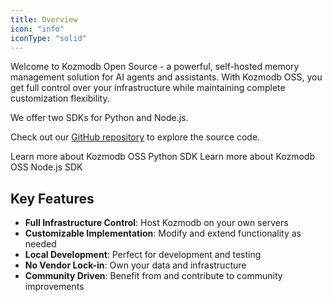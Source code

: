 ```yaml
---
title: Overview
icon: "info"
iconType: "solid"
---
```


<Snippet file="paper-release.mdx" />

Welcome to Kozmodb Open Source - a powerful, self-hosted memory management solution for AI agents and assistants. With Kozmodb OSS, you get full control over your infrastructure while maintaining complete customization flexibility.

We offer two SDKs for Python and Node.js.

Check out our [GitHub repository](https://kozmodb.dev/gd) to explore the source code.

<CardGroup cols={2}>
<Card title="Python SDK Guide" icon="python" href="/open-source/python-quickstart">
  Learn more about Kozmodb OSS Python SDK
</Card>
<Card title="Node.js SDK Guide" icon="node" href="/open-source/node-quickstart">
  Learn more about Kozmodb OSS Node.js SDK
</Card>
</CardGroup>

## Key Features

- **Full Infrastructure Control**: Host Kozmodb on your own servers
- **Customizable Implementation**: Modify and extend functionality as needed
- **Local Development**: Perfect for development and testing
- **No Vendor Lock-in**: Own your data and infrastructure
- **Community Driven**: Benefit from and contribute to community improvements
